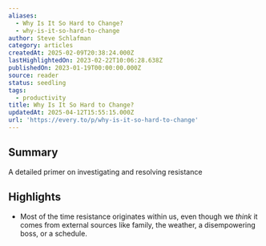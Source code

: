 ```yaml
---
aliases:
  - Why Is It So Hard to Change?
  - why-is-it-so-hard-to-change
author: Steve Schlafman
category: articles
createdAt: 2025-02-09T20:38:24.000Z
lastHighlightedOn: 2023-02-22T10:06:28.638Z
publishedOn: 2023-01-19T00:00:00.000Z
source: reader
status: seedling
tags:
  - productivity
title: Why Is It So Hard to Change?
updatedAt: 2025-04-12T15:55:15.000Z
url: 'https://every.to/p/why-is-it-so-hard-to-change'
---
```

## Summary

A detailed primer on investigating and resolving resistance

## Highlights

- Most of the time resistance originates within us, even though we _think_ it comes from external sources like family, the weather, a disempowering boss, or a schedule.
